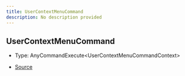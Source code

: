 ```yaml
---
title: UserContextMenuCommand
description: No description provided
---
```


## UserContextMenuCommand

- Type: AnyCommandExecute\<UserContextMenuCommandContext>

- [Source](https://github.com/underctrl-io/commandkit/blob/98b939d6fdf8beaae597b4dc0351a139da52ee8d/packages/commandkit/src/app/commands/Context.ts#L103)
